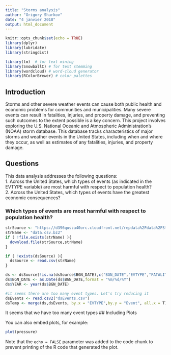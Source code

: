 ```yaml
---
title: "Storms analysis"
author: "Grigory Sharkov"
date: "4 janvier 2018"
output: html_document
---
```


```r
knitr::opts_chunk$set(echo = TRUE)
library(dplyr)
library(lubridate)
library(stringdist)

library(tm)  # for text mining
library(SnowballC) # for text stemming
library(wordcloud) # word-cloud generator 
library(RColorBrewer) # color palettes
```

## Introduction

Storms and other severe weather events can cause both public health and economic problems for communities and municipalities. Many severe events can result in fatalities, injuries, and property damage, and preventing such outcomes to the extent possible is a key concern.
This project involves exploring the U.S. National Oceanic and Atmospheric Administration's (NOAA) storm database. This database tracks characteristics of major storms and weather events in the United States, including when and where they occur, as well as estimates of any fatalities, injuries, and property damage.


## Questions
This data analysis  addresses the following questions:  
1. Across the United States, which types of events (as indicated in the EVTYPE variable) are most harmful with respect to population health?  
2. Across the United States, which types of events have the greatest economic consequences?  

### Which types of events are most harmful with respect to population health?
```r
strSource <- "https://d396qusza40orc.cloudfront.net/repdata%2Fdata%2FStormData.csv.bz2"
strName <- "data.csv.bz2"
if ( !file.exists(strName) ){
  download.file(strSource,strName)
}

if ( !exists(dsSource) ){
  dsSource <- read.csv(strName)
} 

ds <- dsSource[!is.na(dsSource$BGN_DATE),c("BGN_DATE","EVTYPE","FATALITIES","INJURIES")]
ds$BGN_DATE <- as.Date(ds$BGN_DATE,format = "%m/%d/%Y")
ds$YEAR <- year(ds$BGN_DATE)

#it seems there are too many event types. Let's try reducing it
dsEvents <- read.csv2("dsEvents.csv")
dsTemp <- merge(ds,dsEvents, by.x = "EVTYPE",by.y = "Event", all.x = T)

```

It seems that we have too many event types
## Including Plots

You can also embed plots, for example:

```r
plot(pressure)
```

Note that the `echo = FALSE` parameter was added to the code chunk to prevent printing of the R code that generated the plot.
